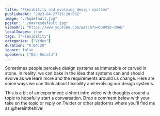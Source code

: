 ```yaml
---
title: "Flexibility and evolving design systems"
publishedAt: "2023-04-27T15:28:03Z"
image: "./hqdefault.jpg"
poster: "./maxresdefault.jpg"
videoUrl: "https://www.youtube.com/watch?v=Op9XSQ-UOAE"
localImages: true
tags: ["Flexibility"]
categories: ["Video"]
duration: "0:04:20"
ignore: false
speakers: ["Dan Donald"]
---
```


Sometimes people perceive design systems as immutable or carved in stone. In reality, we can bake in the idea that systems can and should evolve as we learn more and the requirements around us change. Here are some ways we can think about flexibility and evolving our design systems.

This is a bit of an experiment: a short intro video with thoughts around a topic to hopefully start a conversation. Drop a comment below with your take on the topic or reply on Twitter or other platforms where you'll find me as @hereinthehive!
